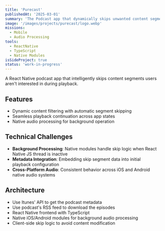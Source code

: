 ```yaml
---
title: 'Purecast'
publishedAt: '2025-03-01'
summary: 'The Podcast app that dynamically skips unwanted content segments during playback'
image: '/images/projects/purecast/logo.webp'
missions:
  - Mobile
  - Audio Processing
tools:
  - ReactNative
  - TypeScript
  - Native Modules
isSideProject: true
status: 'work-in-progress'
---
```


A React Native podcast app that intelligently skips content segments users aren't interested in during playback.

## Features

- Dynamic content filtering with automatic segment skipping
- Seamless playback continuation across app states
- Native audio processing for background operation

## Technical Challenges

- **Background Processing**: Native modules handle skip logic when React Native JS thread is inactive
- **Metadata Integration**: Embedding skip segment data into initial playback configuration
- **Cross-Platform Audio**: Consistent behavior across iOS and Android native audio systems

## Architecture

- Use Itunes' API to get the podcast metadata
- Use podcast's RSS feed to download the episodes
- React Native frontend with TypeScript
- Native iOS/Android modules for background audio processing
- Client-side skip logic to avoid content modification
